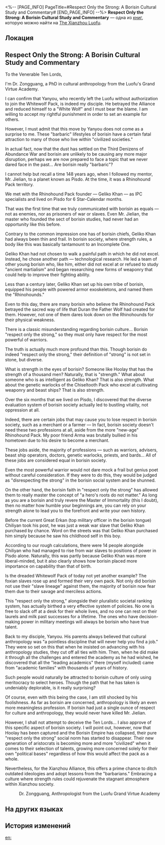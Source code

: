 <%-- [PAGE_INFO]
PageTitle=#Respect Only the Strong: A Borisin Cultural Study and Commentary#
[END_PAGE_INFO] --%>
{{Дополнить}}
{{Книга Инфобокс
|id           = 390
|partIds      = 190685
|Название     = 
|Изображение  = Иконка рукописи с Лофу Сяньчжоу.png
|Мир          = The Xianzhou Luofu
|Томов        = 1
|Автор        = <!--нужно добавить-->
|Описание     = A proposal authored by the Luofu scholar Zongguang. What's strange about this is that it was not addressed to the Luofu's Six Charioteers.
|Том1         = {{tx}}
|Источник1    = {{tx|Отсутствует источник}}
|Персонажи    = Yaoshi
|Фракции      = Borisin; Interastral Peace Corporation
}}
'''Respect Only the Strong: A Borisin Cultural Study and Commentary''' — одна из [[Книги|книг]], которую можно найти на [[The Xianzhou Luofu]].

==Локация==
{{Отметка карты|<!--название карты-->|<!--id отметки-->}}

==Respect Only the Strong: A Borisin Cultural Study and Commentary==
To the Venerable Ten Lords,

I'm Dr. Zongguang, a PhD in cultural anthropology from the Luofu's Grand Virtue Academy.

I can confirm that Yanyou, who recently left the Luofu without authorization to join the Whitewolf Pack, is indeed my disciple. He betrayed the Alliance and reduced himself to a "White Wolf" and I must bear the blame. I am willing to accept my rightful punishment in order to set an example for others.

However, I must admit that this move by Yanyou does not come as a surprise to me. These "barbaric" lifestyles of borisin have a certain fatal attraction to many of those who live within "civilized societies."

In actual fact, now that the dust has settled on the Third Denizens of Abundance War and borisin are unlikely to be causing any more major disruption, perhaps we are now prepared to face a topic that we never dared face in the past... Are borisin really "barbaric"?

I cannot help but recall a time 148 years ago, when I followed my mentor, Mr. Jielian, to a planet known as Pisdo. At the time, it was a Rhinohound Pack territory.

We met with the Rhinohound Pack founder &mdash; Geliko Khan &mdash; as IPC specialists and lived on Pisdo for 6 Star-Calendar months.

That was the first time that we truly communicated with borisin as equals &mdash; not as enemies, nor as prisoners of war or slaves. Even Mr. Jielian, the master who founded the sect of borisin studies, had never had an opportunity like this before.

Contrary to the common impression one has of borisin chiefs, Geliko Khan had always been thin and frail. In borisin society, where strength rules, a body like this was basically tantamount to an Incomplete One.

Geliko Khan had not chosen to walk a painful path in which he did not excel. Instead, he chose another path &mdash; technological research. He led a team of other young borisin who, like him, either did not excel at or refused to study "ancient martialism" and began researching new forms of weaponry that could help to improve their fighting ability.

Less than a century later, Geliko Khan set up his own tribe of borisin, equipped his people with powered armor exoskeletons, and named them the "Rhinohounds."

Even to this day, there are many borisin who believe the Rhinohound Pack betrayed the sacred way of life that Duran the Father Wolf had created for them. However, not one of them dares look down on the Rhinohounds for their physical weakness.

There is a classic misunderstanding regarding borisin culture... Borisin "respect only the strong," so they must only have respect for the most powerful of warriors.

The truth is actually much more profound than this. Though borisin do indeed "respect only the strong," their definition of "strong" is not set in stone, but diverse.

What is strength in the eyes of borisin? Someone like Hoolay that has the strength of a thousand men? Naturally, that is "strength." What about someone who is as intelligent as Geliko Khan? That is also strength. What about the genetic warlocks of the Chiseltooth Pack who excel at cultivating weaponry and beast ships? That is also strength.

Over the six months that we lived on Pisdo, I discovered that the diverse evaluation system of borisin society actually led to bustling vitality, not oppression at all.

Indeed, there are certain jobs that may cause you to lose respect in borisin society, such as a merchant or a farmer &mdash; In fact, borisin society doesn't need these two professions at all, aside from the more "new-age" Rhinohound Pack. My poor friend Arma was brutally bullied in his hometown due to his desire to become a merchant.

These jobs aside, the majority of professions &mdash; such as warriors, advisers, beast ship operators, doctors, genetic warlocks, priests, and bards... All of these jobs are considered equal in borisin society.

Even the most powerful warrior would not dare mock a frail but genius poet without careful consideration. If they were to do this, they would be judged as "disrespecting the strong" in the borisin social system and be shunned.

On the other hand, the borisin faith in "respect only the strong" has allowed them to really master the concept of "a hero's roots do not matter." As long as you are a borisin and truly revere the Master of Immortality (this I doubt), then no matter how humble your beginnings are, you can rely on your strength alone to lead you to the forefront and write your own history.

Before the current Great Erkan (top military officer in the borisin tongue) Chiliyan took his post, he was just a weak war slave that Geliko Khan purchased by chance. Word on the streets was that Geliko Khan purchased him simply because he saw his childhood self in this boy.

According to our rough calculations, there were 14 people alongside Chiliyan who had managed to rise from war slaves to positions of power in Pisdo alone. Naturally, this was partly because Geliko Khan was more liberal-minded, but it also clearly shows how borisin placed more importance on capability than that of birth.

Is the dreaded Whitewolf Pack of today not yet another example? The foxian slaves rose up and formed their very own pack. Not only did borisin not use their "slave lineage" against them, the majority of borisin now fear them due to their savage and merciless actions.

This "respect only the strong," alongside their pluralistic societal ranking system, has actually birthed a very effective system of policies. No one is free to slack off at a desk for their whole lives, and no one can rest on their laurels and milk past successes for a lifetime. The ones who have decision-making power in military meetings will always be borisin who have true talent.

Back to my disciple, Yanyou. His parents always believed that cultural anthropology was "a pointless discipline that will never help you find a job." They were so set on this that when he insisted on advancing with his anthropology studies, they cut off all ties with him. Then, when he did make it through all the challenges and entered the academy as he had wished, he discovered that all the "leading academics" there (myself included) came from "academic families" with thousands of years of history.

Such people would naturally be attracted to borisin culture of only using meritocracy to select heroes. Though the path that he has taken is undeniably deplorable, is it really surprising?

Of course, even with this being the case, I am still shocked by his foolishness. As far as borisin are concerned, anthropology is likely an even more meaningless profession. If borisin had just a single ounce of respect for culture and anthropology, they would never have killed Mr. Jielian.

However, I shall not attempt to deceive the Ten Lords... I also approve of this specific aspect of borisin society. I will point out, however, now that Hoolay has been captured and the Borisin Empire has collapsed, their pure "respect only the strong" social norm has started to disappear. Their new generation of aristocrats is becoming more and more "civilized" when it comes to their selection of talents, growing more concerned solely for their own "political bases" regardless of how this would affect the pack as a whole.

Nevertheless, for the Xianzhou Alliance, this offers a prime chance to ditch outdated ideologies and adopt lessons from the "barbarians." Embracing a culture where strength rules could rejuvenate the stagnant atmosphere within Xianzhou society.

<div align="right">Dr. Zongguang, Anthropologist from the Luofu Grand Virtue Academy</div>



==На других языках==
{{На других языках
|en   = Respect Only the Strong: A Borisin Cultural Study and Commentary
|zhs  = 以强为尊：步离文化考察与辩白
|zht  = 以強為尊：步離文化考察與辯白
|ja   = 強きを尊ぶ：歩離文化の考察と弁明
|ko   = 강자존: 보리인 문화에 대한 고찰과 해명
|es   = Solo los más fuertes merecen respeto: estudio y observaciones de la cultura de los borisin
|fr   = Seuls les forts méritent le respect&nbsp;: étude et commentaire de la culture borissienne
|ru   = Уважение к силе: исследование и апология культуры борисинцев
|th   = สยบต่อผู้แข็งแกร่ง: การสำรวจและวิจารณ์เกี่ยวกับวัฒนธรรม Borisin
|vi   = Tôn Trọng Kẻ Mạnh: Khảo Sát Và Phân Biệt Nền Văn Hóa Boris
|de   = Nur die Starken verdienen Respekt: Eine Borisin-Kulturstudie und dazugehöriger Kommentar
|id   = Menghormati yang Kuat: Penelitian Budaya Borisin dan Penjelasannya
|pt   = Respeitar Apenas os Fortes: Um Estudo Cultural Borisin Comentado
}}

==История изменений==
{{История изменений|3.5}}

[[en:]]